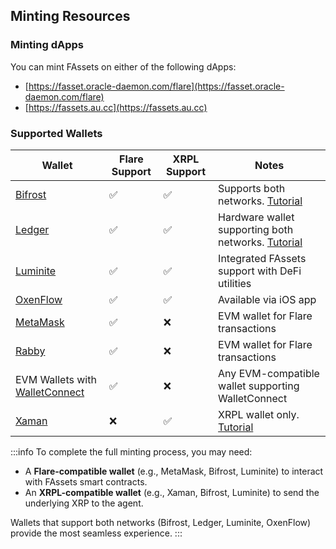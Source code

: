 ## Minting Resources

### Minting dApps

You can mint FAssets on either of the following dApps:

- [https://fasset.oracle-daemon.com/flare](https://fasset.oracle-daemon.com/flare)
- [https://fassets.au.cc](https://fassets.au.cc)

### Supported Wallets

| Wallet                                                       | Flare Support | XRPL Support | Notes                                                                              |
| ------------------------------------------------------------ | ------------- | ------------ | ---------------------------------------------------------------------------------- |
| [Bifrost](https://bifrostwallet.com/)                        | ✅            | ✅           | Supports both networks. [Tutorial](https://www.youtube.com/watch?v=1lETSE9YlXQ)    |
| [Ledger](https://www.ledger.com/)                            | ✅            | ✅           | Hardware wallet supporting both networks. [Tutorial](https://youtu.be/WkdWZJJBem0) |
| [Luminite](https://luminite.app/)                            | ✅            | ✅           | Integrated FAssets support with DeFi utilities                                     |
| [OxenFlow](https://oxenflow.io/)                             | ✅            | ✅           | Available via iOS app                                                              |
| [MetaMask](https://metamask.io/)                             | ✅            | ❌           | EVM wallet for Flare transactions                                                  |
| [Rabby](https://rabby.io/)                                   | ✅            | ❌           | EVM wallet for Flare transactions                                                  |
| EVM Wallets with [WalletConnect](https://walletconnect.com/) | ✅            | ❌           | Any EVM-compatible wallet supporting WalletConnect                                 |
| [Xaman](https://xaman.app/)                                  | ❌            | ✅           | XRPL wallet only. [Tutorial](https://youtu.be/-3TPLIszPUc)                         |

:::info
To complete the full minting process, you may need:

- A **Flare-compatible wallet** (e.g., MetaMask, Bifrost, Luminite) to interact with FAssets smart contracts.
- An **XRPL-compatible wallet** (e.g., Xaman, Bifrost, Luminite) to send the underlying XRP to the agent.

Wallets that support both networks (Bifrost, Ledger, Luminite, OxenFlow) provide the most seamless experience.
:::
